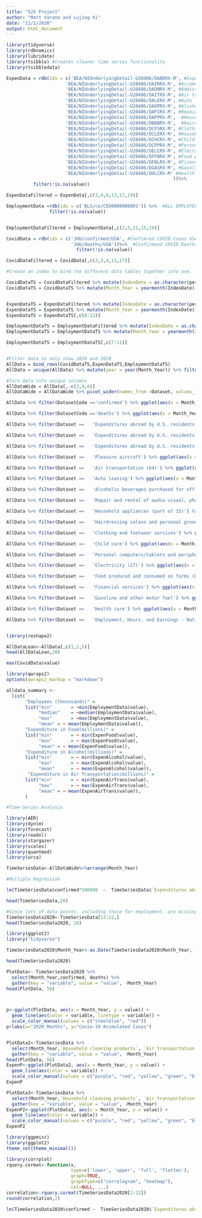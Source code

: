 ---
title: "525 Project"
author: "Matt Varano and Lujing Xi"
date: "11/2/2020"
output: html_document
---

```{r setup, include=FALSE}

library(tidyverse)
library(rdbnomics)
library(lubridate)
library(tsibble) #creates cleaner time series functionality
library(tsibbledata)

```


```{r Load Data}
ExpenData = rdb(ids = c('BEA/NIUnderlyingDetail-U20406/DABDRX-M', #Expenditures abroad by U.S. residents (line 144) - Monthly#
                      'BEA/NIUnderlyingDetail-U20406/DAIRRX-M', #Accommodations (104) (line 245) - Monthly#
                      'BEA/NIUnderlyingDetail-U20406/DADMRX-M', #Admissions to specified spectator amusements (line 209) - Monthly#
                      'BEA/NIUnderlyingDetail-U20406/DAITRX-M', #Air transportation (64) (line 203) - Monthly#
                      'BEA/NIUnderlyingDetail-U20406/DALERX-M', #Auto leasing (line 191) - Monthly#
                      'BEA/NIUnderlyingDetail-U20406/DAOPRX-M', #Alcoholic beverages purchased for off-premises consumption (5) (line 97) - Monthly#
                      'BEA/NIUnderlyingDetail-U20406/DAPIRX-M', #Repair and rental of audio-visual, photographic, and information processing equipment (line 218) - Monthly
                      'BEA/NIUnderlyingDetail-U20406/DAPPRX-M',  #Household appliances (part of 33) (line 27) - Monthly#
                      'BEA/NIUnderlyingDetail-U20406/DBBBRX-M',  #Hairdressing salons and personal grooming establishments (line 305) - Monthly#
                      'BEA/NIUnderlyingDetail-U20406/DCFSRX-M', #Clothing and footwear services (line 307) - Monthly#
                      'BEA/NIUnderlyingDetail-U20406/DCLERX-M', #Household cleaning products (line 130) - Monthly#
                      'BEA/NIUnderlyingDetail-U20406/DCHCRX-M', #Child care (line 312) - Monthly#
                      'BEA/NIUnderlyingDetail-U20406/DCPPRX-M', #Personal computers/tablets and peripheral equipment - Monthly#
                      'BEA/NIUnderlyingDetail-U20406/DELCRX-M', #Electricity (27) (line 166) - Monthly#
                      'BEA/NIUnderlyingDetail-U20406/DFFDRX-M', #Food produced and consumed on farms (6) (line 101) - Monthly#
                      'BEA/NIUnderlyingDetail-U20406/DFNLRX-M', #Financial services (line 249) - Monthly#
                      'BEA/NIUnderlyingDetail-U20406/DGASRX-M', #Gasoline and other motor fuel (line 113) - Monthly#
                      'BEA/NIUnderlyingDetail-U20406/DHLCRX-M' #Health care (line 168) - Monthly#
                                                              ))%>%
          filter(!is.na(value))

ExpenDataFiltered = ExpenData[,c(3,4,9,13,17,19)]

EmploymentData =rdb(ids = c('BLS/ce/CEU0000000001')) %>%  #ALL EMPLOYEES, THOUSANDS – Total nonfarm – Not Seasonally Adjusted – Total nonfarm#
                filter(!is.na(value))


EmploymentDataFiltered = EmploymentData[,c(2,5,11,15,19)]

CovidData = rdb(ids = c('JHU/confirmed/USA', #Confimred COVID Cases USA#
                        'JHU/deaths/USA'))%>%  #Confirmend COVID Deaths USA#
                          filter(!is.na(value))

CovidDataFiltered = CovidData[,c(2,3,4,11,17)]
```



```{r Join Data}
#Create an index to bind the different data tables together into one.

CovidDataTS = CovidDataFiltered %>% mutate(IndexDate = as.character(period)) %>% mutate(IndexDate = as.Date(IndexDate, format ='%Y-%m-%d'))
CovidDataTS = CovidDataTS %>% mutate(Month_Year = yearmonth(IndexDate)) %>% mutate(Dataset = dataset_code) %>% mutate(DatasetCode = dataset_code)%>% mutate(Value = value) %>% mutate(Unit = 'Cases') %>% group_by(Month_Year,Dataset,DatasetCode,Unit) %>% summarize(Value = sum(Value))


ExpenDataTS = ExpenDataFiltered %>% mutate(IndexDate = as.character(period)) %>% mutate(IndexDate = as.Date(IndexDate, format ='%Y-%m-%d'))
ExpenDataTS = ExpenDataTS %>% mutate(Month_Year = yearmonth(IndexDate)) %>% mutate(Dataset = Concept) %>% mutate(DatasetCode = dataset_code)%>%  mutate(Unit = metric)%>% mutate(Value = value) 
ExpenDataTS = ExpenDataTS[,c(8:12)]

EmploymentDataTS = EmploymentDataFiltered %>% mutate(IndexDate = as.character(period)) %>% mutate(IndexDate = as.Date(IndexDate, format ='%Y-%m-%d'))
EmploymentDataTS = EmploymentDataTS %>% mutate(Month_Year = yearmonth(IndexDate)) %>% mutate(Dataset = dataset_name) %>% mutate(DatasetCode = series_code) %>% mutate(Unit = `Data Type`) %>% mutate(Value = value) %>% mutate(year = year(IndexDate)) %>% filter(year == '2020')

EmploymentDataTS = EmploymentDataTS[,c(7:11)]


#Filter data to only show 2019 and 2020
AllData = bind_rows(CovidDataTS,ExpenDataTS,EmploymentDataTS)
AllData = unique(AllData) %>% mutate(year = year(Month_Year)) %>% filter(year == '2020'| year == '2019')

#Turn data into unique columns
AllDataWide = AllData[,-c(3,4,6)]
AllDataWide = AllDataWide %>% pivot_wider(names_from =Dataset, values_from = Value)


```


```{r Graphics}


AllData %>% filter(DatasetCode =='confirmed') %>% ggplot(aes(x = Month_Year, y = Value))+geom_line(position="identity", color="cornflowerblue")+ggtitle("US Confirmed Covid Cases")

AllData %>% filter(DatasetCode =='deaths') %>% ggplot(aes(x = Month_Year, y = Value))+geom_line(position="identity", color="cornflowerblue")+ggtitle("US Confirmed Covid Deaths")

AllData %>% filter(Dataset ==	'Expenditures abroad by U.S. residents') %>% ggplot(aes(x = Month_Year, y = Value))+geom_line(position="identity", color="cornflowerblue")+ggtitle('Expenditures abroad by U.S. residents')

AllData %>% filter(Dataset ==	'Expenditures abroad by U.S. residents') %>% ggplot(aes(x = Month_Year, y = Value))+geom_line(position="identity", color="cornflowerblue")+ggtitle('Expenditures abroad by U.S. residents')

AllData %>% filter(Dataset ==	'Expenditures abroad by U.S. residents') %>% ggplot(aes(x = Month_Year, y = Value))+geom_line(position="identity", color="cornflowerblue")+ggtitle('Expenditures abroad by U.S. residents')

AllData %>% filter(Dataset ==	'Pleasure aircraft') %>% ggplot(aes(x = Month_Year, y = Value))+geom_line(position="identity", color="cornflowerblue")+ggtitle('Pleasure aircraft')

AllData %>% filter(Dataset ==	'Air transportation (64)') %>% ggplot(aes(x = Month_Year, y = Value))+geom_line(position="identity", color="cornflowerblue")+ggtitle('Air transportation')

AllData %>% filter(Dataset ==	'Auto leasing') %>% ggplot(aes(x = Month_Year, y = Value))+geom_line(position="identity", color="cornflowerblue")+ggtitle('Auto leasing')

AllData %>% filter(Dataset ==	'Alcoholic beverages purchased for off-premises consumption (5)') %>% ggplot(aes(x = Month_Year, y = Value))+geom_line(position="identity", color="cornflowerblue")+ggtitle('Alcoholic beverages purchased for off-premises consumption')

AllData %>% filter(Dataset ==	'Repair and rental of audio-visual, photographic, and information processing equipment') %>% ggplot(aes(x = Month_Year, y = Value))+geom_line(position="identity", color="cornflowerblue")+ggtitle('Repair and rental of audio-visual, photographic, and information processing equipment')

AllData %>% filter(Dataset ==	'Household appliances (part of 33)') %>% ggplot(aes(x = Month_Year, y = Value))+geom_line(position="identity", color="cornflowerblue")+ggtitle('Household appliances')

AllData %>% filter(Dataset ==	'Hairdressing salons and personal grooming establishments') %>% ggplot(aes(x = Month_Year, y = Value))+geom_line(position="identity", color="cornflowerblue")+ggtitle('Hairdressing salons and personal grooming establishments')

AllData %>% filter(Dataset ==	'Clothing and footwear services') %>% ggplot(aes(x = Month_Year, y = Value))+geom_line(position="identity", color="cornflowerblue")+ggtitle('Clothing and footwear services')

AllData %>% filter(Dataset ==	'Child care') %>% ggplot(aes(x = Month_Year, y = Value))+geom_line(position="identity", color="cornflowerblue")+ggtitle('Child care')

AllData %>% filter(Dataset ==	'Personal computers/tablets and peripheral equipment') %>% ggplot(aes(x = Month_Year, y = Value))+geom_line(position="identity", color="cornflowerblue")+ggtitle('Personal computers/tablets and peripheral equipment')

AllData %>% filter(Dataset ==	'Electricity (27)') %>% ggplot(aes(x = Month_Year, y = Value))+geom_line(position="identity", color="cornflowerblue")+ggtitle('Electricity')

AllData %>% filter(Dataset ==	'Food produced and consumed on farms (6)') %>% ggplot(aes(x = Month_Year, y = Value))+geom_line(position="identity", color="cornflowerblue")+ggtitle('Food produced and consumed on farms')

AllData %>% filter(Dataset ==	'Financial services') %>% ggplot(aes(x = Month_Year, y = Value))+geom_line(position="identity", color="cornflowerblue")+ggtitle('Financial services')

AllData %>% filter(Dataset ==	'Gasoline and other motor fuel') %>% ggplot(aes(x = Month_Year, y = Value))+geom_line(position="identity", color="cornflowerblue")+ggtitle('Gasoline and other motor fuel')

AllData %>% filter(Dataset ==	'Health care') %>% ggplot(aes(x = Month_Year, y = Value))+geom_line(position="identity", color="cornflowerblue")+ggtitle('Health care')


```
```{R}
AllData %>% filter(Dataset ==	'Employment, Hours, and Earnings - National') %>% ggplot(aes(x = Month_Year, y = Value))+geom_line(position="identity", color="cornflowerblue")+ggtitle('Employment')



```
```{R}


library(reshape2)
```
```{R}
AllDataLean<-AllData[,c(1,2,5)]
head(AllDataLean,20)

```
```{R}
max(CovidData$value)
```
```{R}

library(qwraps2)
options(qwraps2_markup = "markdown")

alldata_summary <-
  list(
       "Employees (thounsands)" =
       list("min"       = ~min(EmploymentData$value),
            "median"    = ~median(EmploymentData$value),
            "max"       = ~max(EmploymentData$value),
            "mean" = ~ mean(EmploymentData$value)),
       "Expenditure in Food(millions)" =
       list("min"       = ~ min(ExpenFood$value),
            "max"       = ~ max(ExpenFood$value),
            "mean" = ~ mean(ExpenFood$value)),
       "Expenditure in Alcohol(millions)" =
       list("min"       = ~ min(ExpenAlcohol$value),
            "max"       = ~ max(ExpenAlcohol$value),
            "mean"      = ~ mean(ExpenAlcohol$value)),
        "Expenditure in Air Transportation(millions)" =
       list("min"       = ~ min(ExpenAirTrans$value),
            "max"       = ~ max(ExpenAirTrans$value),
            "mean" = ~ mean(ExpenAirTrans$value)),  
       )
```



```{R}
#Time-Series Analysis

library(AER)
library(dynlm)
library(forecast)
library(readxl)
library(stargazer)
library(scales)
library(quantmod)
library(urca)
```

```{R}
TimeSeriesData<-AllDataWide%>%arrange(Month_Year)
```
```{R}
#Multiple Regression

lm(TimeSeriesData$confirmed*100000  ~  TimeSeriesData$`Expenditures abroad by U.S. residents`+TimeSeriesData$`Pleasure aircraft`+TimeSeriesData$`Admissions to specified spectator amusements`+TimeSeriesData$`Air transportation (64)`+TimeSeriesData$`Auto leasing`+TimeSeriesData$`Alcoholic beverages purchased for off-premises consumption (5)`+TimeSeriesData$`Repair and rental of audio-visual, photographic, and information processing equipment`+TimeSeriesData$`Household appliances (part of 33)`+TimeSeriesData$`Hairdressing salons and personal grooming establishments`+TimeSeriesData$`Clothing and footwear services`+TimeSeriesData$`Household cleaning products`+TimeSeriesData$`Electricity (27)`+TimeSeriesData$`Food produced and consumed on farms (6)`+TimeSeriesData$`Financial services`+TimeSeriesData$`Gasoline and other motor fuel`+TimeSeriesData$`Health care`+TimeSeriesData$`Employment, Hours, and Earnings - National`)

```
```{R}
head(TimeSeriesData,20)
```
```{R}
#Since lots of data points, including those for employment, are missing in 2019, focus on the data startung Jan 2020 when Covid-19 cases just started to accumulate. 
TimeSeriesData2020<-TimeSeriesData[13:22,]
head(TimeSeriesData2020, 20)
```
```{R ggplot}
library(ggplot2)
library("tidyverse")

TimeSeriesData2020$Month_Year<-as.Date(TimeSeriesData2020$Month_Year, format="%mmm/%Y")

head(TimeSeriesData2020)

PlotData<- TimeSeriesData2020 %>%
  select(Month_Year,confirmed, deaths) %>%
  gather(key = "variable", value = "value", -Month_Year)
head(PlotData, 50)



p<-ggplot(PlotData, aes(x = Month_Year, y = value)) + 
  geom_line(aes(color = variable, linetype = variable)) + 
  scale_color_manual(values = c("steelblue", "red"))
p+labs(x="2020 Months", y="Covie-19 Accmulated Cases")


PlotData2<-TimeSeriesData %>%
  select(Month_Year,`Household cleaning products`, `Air transportation (64)`, `Financial services`, `Health care`, `Gasoline and other motor fuel`, `Clothing and footwear services`, `Child care`, `Personal computers/tablets and peripheral equipment`, `Food produced and consumed on farms (6)`) %>%
  gather(key = "variable", value = "value", -Month_Year)
head(PlotData, 50)
ExpenP<-ggplot(PlotData2, aes(x = Month_Year, y = value)) + 
  geom_line(aes(color = variable)) + 
  scale_color_manual(values = c("purple", "red", "yellow", "green", "black", "plum", "blue", "turquoise", "brown"))
ExpenP

PlotData3<-TimeSeriesData %>%
  select(Month_Year,`Household cleaning products`, `Air transportation (64)`, `Financial services`, `Gasoline and other motor fuel`, `Clothing and footwear services`, `Child care`, `Personal computers/tablets and peripheral equipment`, `Food produced and consumed on farms (6)`) %>%
  gather(key = "variable", value = "value", -Month_Year)
ExpenP2<-ggplot(PlotData3, aes(x = Month_Year, y = value)) + 
  geom_line(aes(color = variable)) + 
  scale_color_manual(values = c("purple", "red", "yellow", "green", "black", "plum", "turquoise", "brown"))
ExpenP2
```
```{R}

library(ggpmisc)
library(ggplot2)
theme_set(theme_minimal())


```

```{R}
library(corrplot)
rquery.cormat<-function(x,
                        type=c('lower', 'upper', 'full', 'flatten'),
                        graph=TRUE,
                        graphType=c("correlogram", "heatmap"),
                        col=NULL, ...)
correlation<-rquery.cormat(TimeSeriesData2020[2:22])
round(correlation,2)
```
```{R}
lm(TimeSeriesData2020$confirmed ~  TimeSeriesData2020$`Expenditures abroad by U.S. residents`+TimeSeriesData2020$`Pleasure aircraft`+TimeSeriesData2020$`Admissions to specified spectator amusements`+TimeSeriesData2020$`Air transportation (64)`+TimeSeriesData2020$`Auto leasing`+TimeSeriesData2020$`Alcoholic beverages purchased for off-premises consumption (5)`+TimeSeriesData2020$`Repair and rental of audio-visual, photographic, and information processing equipment`+TimeSeriesData2020$`Household appliances (part of 33)`+TimeSeriesData2020$`Hairdressing salons and personal grooming establishments`+TimeSeriesData2020$`Clothing and footwear services`+TimeSeriesData2020$`Household cleaning products`+TimeSeriesData2020$`Electricity (27)`+TimeSeriesData2020$`Food produced and consumed on farms (6)`+TimeSeriesData2020$`Financial services`+TimeSeriesData2020$`Gasoline and other motor fuel`+TimeSeriesData2020$`Health care`+TimeSeriesData2020$`Employment, Hours, and Earnings - National`)

```